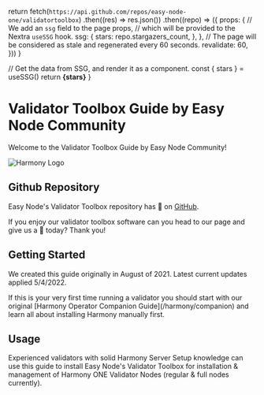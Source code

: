 
  return fetch(`https://api.github.com/repos/easy-node-one/validatortoolbox`)
    .then((res) => res.json())
    .then((repo) => ({
      props: {
        // We add an `ssg` field to the page props,
        // which will be provided to the Nextra `useSSG` hook.
        ssg: {
          stars: repo.stargazers_count,
        },
      },
      // The page will be considered as stale and regenerated every 60 seconds.
      revalidate: 60,
    }))
}

  // Get the data from SSG, and render it as a component.
  const { stars } = useSSG()
  return <strong>{stars}</strong>
}

# Validator Toolbox Guide by Easy Node Community
Welcome to the Validator Toolbox Guide by Easy Node Community!

![Harmony Logo](/harmony_logo_white.png)

## Github Repository
Easy Node's Validator Toolbox repository has <Stars /> 🌟 on [GitHub](https://github.com/easy-node-one/validatortoolbox). 

If you enjoy our validator toolbox software can you head to our page and give us a 🌟 today? Thank you!

## Getting Started
We created this guide originally in August of 2021. Latest current updates applied 5/4/2022.

<Callout type="error" emoji="⚠️">
    If this is your very first time running a validator you should start with our original [Harmony Operator Companion Guide](/harmony/companion) and learn all about installing Harmony manually first.
</Callout>

## Usage
Experienced validators with solid Harmony Server Setup knowledge can use this guide to install Easy Node's Validator Toolbox for installation & management of Harmony ONE Validator Nodes (regular & full nodes currently). 
